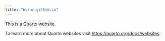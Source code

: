 ```yaml
---
title: "bcknr.github.io"
---
```


This is a Quarto website.

To learn more about Quarto websites visit <https://quarto.org/docs/websites>.
